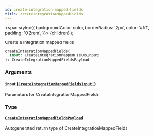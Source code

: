 ```yaml
---
id: create-integration-mapped-fields
title: createIntegrationMappedFields
---
```


<span
style={{
      backgroundColor: color,
      borderRadius: '2px',
      color: '#fff',
      padding: '0.2rem',
    }}>
{children}
</span>
);

Create a Integration mapped fields

```graphql
createIntegrationMappedFields(
  input: CreateIntegrationMappedFieldsInput!
): CreateIntegrationMappedFieldsPayload

```

### Arguments

#### `input` ([`CreateIntegrationMappedFieldsInput!`](/api/inputs/create-integration-mapped-fields-input))

Parameters for CreateIntegrationMappedFields

### Type

#### [`CreateIntegrationMappedFieldsPayload`](/api/objects/create-integration-mapped-fields-payload)

Autogenerated return type of CreateIntegrationMappedFields

